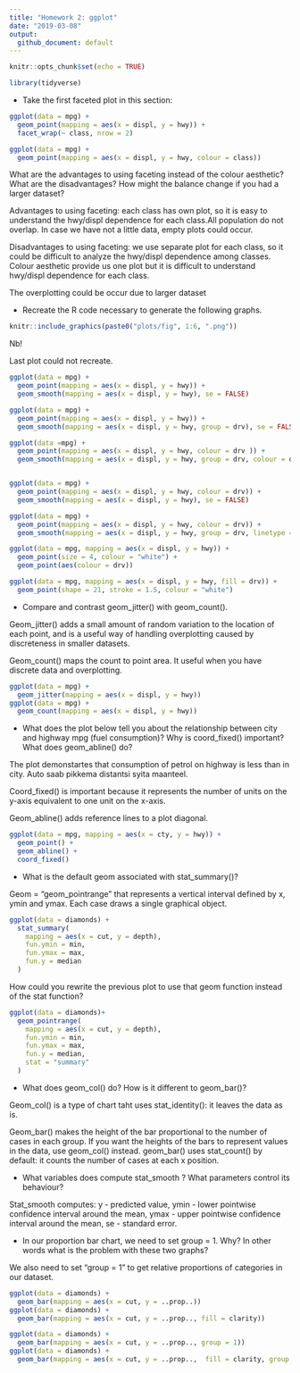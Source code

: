 ```yaml
---
title: "Homework 2: ggplot"
date: "2019-03-08"
output: 
  github_document: default
---
```


```r
knitr::opts_chunk$set(echo = TRUE)
```

```r
library(tidyverse)
```


- Take the first faceted plot in this section:

```r
ggplot(data = mpg) + 
  geom_point(mapping = aes(x = displ, y = hwy)) + 
  facet_wrap(~ class, nrow = 2)
```

```r
ggplot(data = mpg) + 
  geom_point(mapping = aes(x = displ, y = hwy, colour = class))  
```
What are the advantages to using faceting instead of the colour aesthetic? What are the disadvantages? How might the balance change if you had a larger dataset?

Advantages to using faceting: each class has own plot, so it is 
easy to understand the hwy/displ dependence for each class.All population do not overlap. In case we have not a little data, empty plots could occur. 

Disadvantages to using faceting: we use separate plot for each class, so it could be difficult to analyze the hwy/displ dependence among classes. Colour aesthetic provide us one plot but it is difficult to understand hwy/displ dependence for each class.

The overplotting could be occur due to larger dataset

- Recreate the R code necessary to generate the following graphs.

```r
knitr::include_graphics(paste0("plots/fig", 1:6, ".png"))
```

Nb! 

Last plot could not recreate. 
```r
ggplot(data = mpg) + 
  geom_point(mapping = aes(x = displ, y = hwy)) +
  geom_smooth(mapping = aes(x = displ, y = hwy), se = FALSE)

ggplot(data = mpg) + 
  geom_point(mapping = aes(x = displ, y = hwy)) +
  geom_smooth(mapping = aes(x = displ, y = hwy, group = drv), se = FALSE)

ggplot(data =mpg) + 
  geom_point(mapping = aes(x = displ, y = hwy, colour = drv )) +
  geom_smooth(mapping = aes(x = displ, y = hwy, group = drv, colour = drv), se = FALSE)


ggplot(data = mpg) + 
  geom_point(mapping = aes(x = displ, y = hwy, colour = drv)) +
  geom_smooth(mapping = aes(x = displ, y = hwy), se = FALSE)

ggplot(data = mpg) + 
  geom_point(mapping = aes(x = displ, y = hwy, colour = drv)) +
  geom_smooth(mapping = aes(x = displ, y = hwy, group = drv, linetype = drv), se = FALSE)

ggplot(data = mpg, mapping = aes(x = displ, y = hwy)) + 
  geom_point(size = 4, colour = "white") +
  geom_point(aes(colour = drv))

ggplot(data = mpg, mapping = aes(x = displ, y = hwy, fill = drv)) + 
  geom_point(shape = 21, stroke = 1.5, colour = "white") 
```

- Compare and contrast geom_jitter() with geom_count().

Geom_jitter()  adds a small amount of random variation to the location of each point, and is a useful way of handling overplotting caused by discreteness in smaller datasets.

Geom_count()  maps the count to point area. It useful when you have discrete data and overplotting.

```r
ggplot(data = mpg) + 
  geom_jitter(mapping = aes(x = displ, y = hwy)) 
ggplot(data = mpg) + 
  geom_count(mapping = aes(x = displ, y = hwy)) 
```



- What does the plot below tell you about the relationship between city and highway mpg (fuel consumption)? Why is coord_fixed() important? What does geom_abline() do?

The plot demonstartes that consumption of petrol on highway is less than in city. Auto saab pikkema distantsi syita maanteel. 

Coord_fixed() is important because it represents the number of units on the y-axis equivalent to one unit on the x-axis.

Geom_abline()  adds reference lines  to a plot diagonal. 


```r
ggplot(data = mpg, mapping = aes(x = cty, y = hwy)) +
  geom_point() + 
  geom_abline() +
  coord_fixed()
```

- What is the default geom associated with stat_summary()?

Geom = "geom_pointrange" that  represents  a vertical interval defined by x, ymin and ymax. Each case draws a single graphical object.

```r
ggplot(data = diamonds) + 
  stat_summary(
    mapping = aes(x = cut, y = depth),
    fun.ymin = min,
    fun.ymax = max,
    fun.y = median
  )
```

How could you rewrite the previous plot to use that geom function instead of the stat function?
 
```r
ggplot(data = diamonds)+
  geom_pointrange(
    mapping = aes(x = cut, y = depth),
    fun.ymin = min, 
    fun.ymax = max, 
    fun.y = median, 
    stat = "summary"
  )
```
 
- What does geom_col() do? How is it different to geom_bar()?

Geom_col() is a type of chart taht uses stat_identity(): it leaves the data as is. 

Geom_bar() makes the height of the bar proportional to the number of cases in each group. If you want the heights of the bars to represent values in the data, use geom_col() instead. geom_bar() uses stat_count() by default: it counts the number of cases at each x position. 

- What variables does compute stat_smooth ? What parameters control its behaviour?

Stat_smooth computes: y - predicted value, ymin - lower pointwise confidence interval around the mean, ymax - upper pointwise confidence interval around the mean, se - standard error.

- In our proportion bar chart, we need to set group = 1. Why? In other words what is the problem with these two graphs?

We also need to set "group = 1" to get relative proportions of categories in our dataset.

```r
ggplot(data = diamonds) + 
  geom_bar(mapping = aes(x = cut, y = ..prop..))
ggplot(data = diamonds) + 
  geom_bar(mapping = aes(x = cut, y = ..prop.., fill = clarity))
```

```r
ggplot(data = diamonds) + 
  geom_bar(mapping = aes(x = cut, y = ..prop.., group = 1))
ggplot(data = diamonds) + 
  geom_bar(mapping = aes(x = cut, y = ..prop..,  fill = clarity, group = clarity))
```
